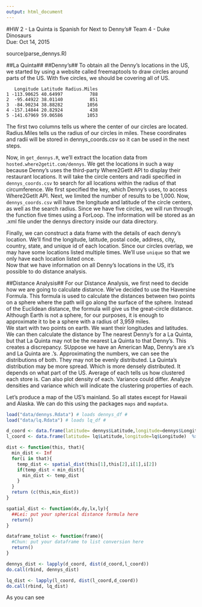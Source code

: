 ```yaml
---
output: html_document
---
```

#HW 2 - La Quinta is Spanish for Next to Denny's#
Team 4 - Duke Dinosaurs    
Due: Oct 14, 2015  

source(parse_dennys.R)

##La Quinta##
##Denny's##
To obtain all the Denny's locations in the US, we started by using a website called freemaptools to draw circles around parts of the US. With five circles, we should be covering all of US.
  
```
   Longitude Latitude Radius.Miles
1 -113.90625 40.64997          788
2  -95.44922 38.01140          851
3  -84.90234 38.88282         1056
4 -157.14844 20.82924          438
5 -141.67969 59.06586         1053
```
The first two columns tells us where the center of our circles are located. Radius.Miles tells us the radius of our circles in miles. These coordinates and radii will be stored in dennys_coords.csv so it can be used in the next steps.   
   
Now, in `get_dennys.R`, we'll extract the location data from `hosted.where2getit.com/dennys`. We get the locations in such a way because Denny's uses the third-party Where2GetIt API to display their restaurant locations. It will take the circle centers and radii specified in `dennys_coords.csv` to search for all locations within the radius of that circumference. We first specified the key, which Denny's uses, to access Where2GetIt API. Next, we limited the number of results to be 1,000. Now, `dennys_coords.csv` will have the longitude and latitude of the circle centers, as well as the search radius. Since we have five circles, we will run through the function five times using a ForLoop. The information will be stored as an .xml file under the dennys directory inside our data directory.    
   
Finally, we can construct a data frame with the details of each denny's location. We'll find the longitude, latitude, postal code, address, city, country, state, and unique id of each location. Since our circles overlap, we may have some locations listed multiple times. We'll use `unique` so that we only have each location listed once.    
Now that we have information on all Denny's locations in the US, it's possible to do distance analysis.    

##Distance Analysis##
For our Distance Analysis, we first need to decide how we are going to calculate distance. We've decided to use the Haversine Formula. This formula is used to calculate the distances between two points on a sphere where the path will go along the surface of the sphere. Instead of the Euclidean distance, the formula will give us the great-circle distance. Although Earth is not a sphere, for our purposes, it is enough to approximate it to be a sphere with a radius of 3,959 miles.    
We start with two points on earth. We want their longitudes and latitudes. We can then calculate the distance by 
The nearest Denny's for a La Quinta, but that La Quinta may not be the nearest La Quinta to that Denny's. This creates a discrepancy. SUppose we have an American Map, Denny's are x's and La Quinta are .'s. Approximating the numbers, we can see the distributions of both. They may not be evenly distributed. La Quinta's distribution may be more spread. Which is more densely distributed. It depends on what part of the US. Average of each tells us how clustered each store is. Can also plot density of each. Variance could differ. Analyze densities and variance which will indicate the clustering properties of each. 

Let's produce a map of the US's mainland. So all states except for Hawaii and Alaska. We can do this using the packages `maps` and `mapdata`. 
```r

load("data/dennys.Rdata") # loads dennys_df #
load("data/lq.Rdata") # loads lq_df #

d_coord <- data.frame(latitude= dennys$Latitude,longitude=dennys$Longitude) %>% dataframe_tolist()
l_coord <- data.frame(latitude= lq$Latitude,longitude=lq$Longitude)  %>% dataframe_tolist()

dist <- function(this, that){
  min_dist <- Inf
  for(i in that){
    temp_dist <- spatial_dist(this[1],this[2],i[1],i[2])
    if(temp_dist < min_dist){
      min_dist <- temp_dist
    }
  }
  return (c(this,min_dist))
}

spatial_dist <- function(dx,dy,lx,ly){
  ##Lei: put your spherical distance formula here
  return()
}

dataframe_tolist <- function(frame){
  #Chun: put your dataframe to list conversion here
  return()
}

dennys_dist <- lapply(d_coord, dist(d_coord,l_coord))
do.call(rbind, dennys_dist)

lq_dist <- lapply(l_coord, dist(l_coord,d_coord))
do.call(rbind, lq_dist)


```
As you can see
